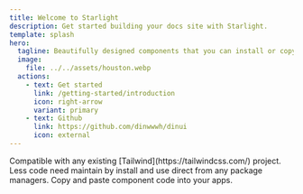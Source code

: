```yaml
---
title: Welcome to Starlight
description: Get started building your docs site with Starlight.
template: splash
hero:
  tagline: Beautifully designed components that you can install or copy and paste into your apps. Accessible. Customizable. Open Source.
  image:
    file: ../../assets/houston.webp
  actions:
    - text: Get started
      link: /getting-started/introduction
      icon: right-arrow
      variant: primary
    - text: Github
      link: https://github.com/dinwwwh/dinui
      icon: external
---
```



<CardGrid stagger>
  <Card title="Easy to use" icon="setting">
    Compatible with any existing [Tailwind](https://tailwindcss.com/) project.
  </Card>
  <Card title="Installable" icon="seti:npm">
    Less code need maintain by install and use direct from any package managers.
  </Card>
  <Card title="Copy and paste" icon="pencil">
    Copy and paste component code into your apps.
  </Card>
</CardGrid>


<div class="pt-6 pb-12 not-content twp">
  <SiteFooter />
</div>
